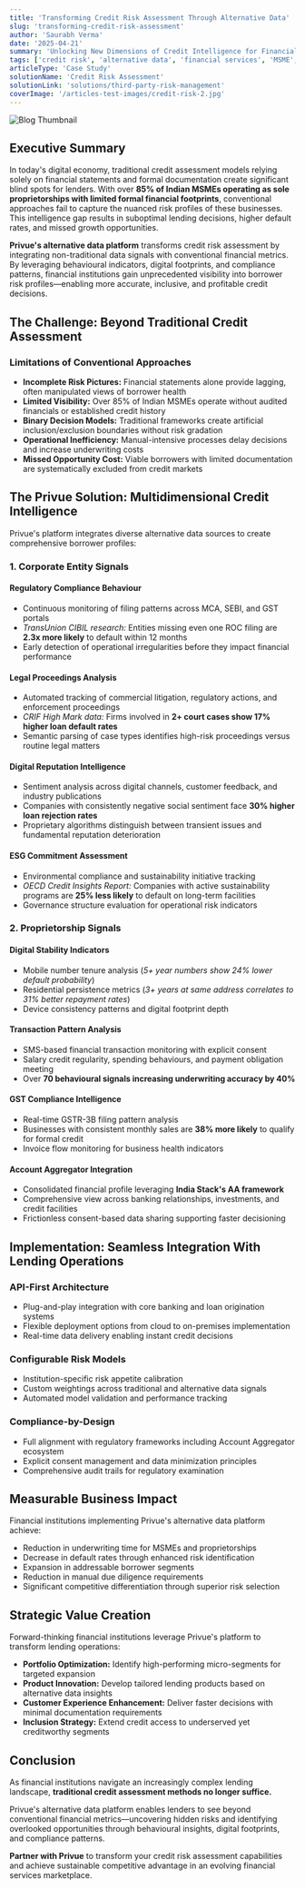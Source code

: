 ```yaml
---
title: 'Transforming Credit Risk Assessment Through Alternative Data'
slug: 'transforming-credit-risk-assessment'
author: 'Saurabh Verma'
date: '2025-04-21'
summary: 'Unlocking New Dimensions of Credit Intelligence for Financial Institutions'
tags: ['credit risk', 'alternative data', 'financial services', 'MSME', 'analytics']
articleType: 'Case Study'
solutionName: 'Credit Risk Assessment'
solutionLink: 'solutions/third-party-risk-management'
coverImage: '/articles-test-images/credit-risk-2.jpg'
---
```


![Blog Thumbnail](/articles-test-images/credit-risk-2.jpg)

## Executive Summary

In today's digital economy, traditional credit assessment models relying solely on financial statements and formal documentation create significant blind spots for lenders. With over **85% of Indian MSMEs operating as sole proprietorships with limited formal financial footprints**, conventional approaches fail to capture the nuanced risk profiles of these businesses.  
This intelligence gap results in suboptimal lending decisions, higher default rates, and missed growth opportunities.

**Privue's alternative data platform** transforms credit risk assessment by integrating non-traditional data signals with conventional financial metrics. By leveraging behavioural indicators, digital footprints, and compliance patterns, financial institutions gain unprecedented visibility into borrower risk profiles—enabling more accurate, inclusive, and profitable credit decisions.

## The Challenge: Beyond Traditional Credit Assessment

### Limitations of Conventional Approaches

- **Incomplete Risk Pictures:** Financial statements alone provide lagging, often manipulated views of borrower health
- **Limited Visibility:** Over 85% of Indian MSMEs operate without audited financials or established credit history
- **Binary Decision Models:** Traditional frameworks create artificial inclusion/exclusion boundaries without risk gradation
- **Operational Inefficiency:** Manual-intensive processes delay decisions and increase underwriting costs
- **Missed Opportunity Cost:** Viable borrowers with limited documentation are systematically excluded from credit markets

## The Privue Solution: Multidimensional Credit Intelligence

Privue's platform integrates diverse alternative data sources to create comprehensive borrower profiles:

### 1. Corporate Entity Signals

#### Regulatory Compliance Behaviour

- Continuous monitoring of filing patterns across MCA, SEBI, and GST portals
- _TransUnion CIBIL research:_ Entities missing even one ROC filing are **2.3x more likely** to default within 12 months
- Early detection of operational irregularities before they impact financial performance

#### Legal Proceedings Analysis

- Automated tracking of commercial litigation, regulatory actions, and enforcement proceedings
- _CRIF High Mark data:_ Firms involved in **2+ court cases show 17% higher loan default rates**
- Semantic parsing of case types identifies high-risk proceedings versus routine legal matters

#### Digital Reputation Intelligence

- Sentiment analysis across digital channels, customer feedback, and industry publications
- Companies with consistently negative social sentiment face **30% higher loan rejection rates**
- Proprietary algorithms distinguish between transient issues and fundamental reputation deterioration

#### ESG Commitment Assessment

- Environmental compliance and sustainability initiative tracking
- _OECD Credit Insights Report:_ Companies with active sustainability programs are **25% less likely** to default on long-term facilities
- Governance structure evaluation for operational risk indicators

### 2. Proprietorship Signals

#### Digital Stability Indicators

- Mobile number tenure analysis (_5+ year numbers show 24% lower default probability_)
- Residential persistence metrics (_3+ years at same address correlates to 31% better repayment rates_)
- Device consistency patterns and digital footprint depth

#### Transaction Pattern Analysis

- SMS-based financial transaction monitoring with explicit consent
- Salary credit regularity, spending behaviours, and payment obligation meeting
- Over **70 behavioural signals increasing underwriting accuracy by 40%**

#### GST Compliance Intelligence

- Real-time GSTR-3B filing pattern analysis
- Businesses with consistent monthly sales are **38% more likely** to qualify for formal credit
- Invoice flow monitoring for business health indicators

#### Account Aggregator Integration

- Consolidated financial profile leveraging **India Stack's AA framework**
- Comprehensive view across banking relationships, investments, and credit facilities
- Frictionless consent-based data sharing supporting faster decisioning

## Implementation: Seamless Integration With Lending Operations

### API-First Architecture

- Plug-and-play integration with core banking and loan origination systems
- Flexible deployment options from cloud to on-premises implementation
- Real-time data delivery enabling instant credit decisions

### Configurable Risk Models

- Institution-specific risk appetite calibration
- Custom weightings across traditional and alternative data signals
- Automated model validation and performance tracking

### Compliance-by-Design

- Full alignment with regulatory frameworks including Account Aggregator ecosystem
- Explicit consent management and data minimization principles
- Comprehensive audit trails for regulatory examination

## Measurable Business Impact

Financial institutions implementing Privue's alternative data platform achieve:

- Reduction in underwriting time for MSMEs and proprietorships
- Decrease in default rates through enhanced risk identification
- Expansion in addressable borrower segments
- Reduction in manual due diligence requirements
- Significant competitive differentiation through superior risk selection

## Strategic Value Creation

Forward-thinking financial institutions leverage Privue's platform to transform lending operations:

- **Portfolio Optimization:** Identify high-performing micro-segments for targeted expansion
- **Product Innovation:** Develop tailored lending products based on alternative data insights
- **Customer Experience Enhancement:** Deliver faster decisions with minimal documentation requirements
- **Inclusion Strategy:** Extend credit access to underserved yet creditworthy segments

## Conclusion

As financial institutions navigate an increasingly complex lending landscape, **traditional credit assessment methods no longer suffice.**

Privue's alternative data platform enables lenders to see beyond conventional financial metrics—uncovering hidden risks and identifying overlooked opportunities through behavioural insights, digital footprints, and compliance patterns.

**Partner with Privue** to transform your credit risk assessment capabilities and achieve sustainable competitive advantage in an evolving financial services marketplace.
